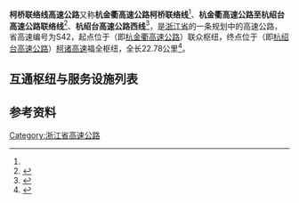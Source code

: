 {{浙江未来建设}}
{{中国高速公路信息框
|省名=Zhejiang
|编号=S42
|自定头部=[[File:Zhejiang_Expwy_S42_sign_no_name.svg|100px]]
|名称=柯桥联络线高速公路
|路线简称=柯桥联络线
|起点={{China Expwy Name|G2504}}{{China Expwy Name|G60}}联众枢纽
|终点={{China Expwy Name|S9|P=Zhejiang}}[[柯诸高速公路|柯诸高速]]福全枢纽
|规划总里程=22.78
|始建日期=
|最近通车日期=
}}
'''柯桥联络线高速公路'''又称'''杭金衢高速公路柯桥联络线'''<ref name="柯桥联络线名称来源"/>、'''杭金衢高速公路至杭绍台高速公路联络线'''<ref>{{Cite web|title=关于杭金衢高速至杭绍台高速联络线（杭金衢高速柯桥联络线）项目跟踪审计招标公告-通知公告-浙江省交通运输厅|url=http://zizhan.mot.gov.cn/st/zhejiang/tongzhigonggao/201908/t20190826_3242287.html|accessdate=2020-12-12|work=zizhan.mot.gov.cn|archive-date=2020-12-12|archive-url=https://web.archive.org/web/20201212031741/http://zizhan.mot.gov.cn/st/zhejiang/tongzhigonggao/201908/t20190826_3242287.html|dead-url=no}}</ref>、'''杭绍台高速公路西线'''<ref>{{Cite web|title=萧山又要造两条高速公路！途径这些地方，看看在你家附近吗？以后家门口就能上高速了！_杭绍台|url=http://www.sohu.com/a/255692881_748274|accessdate=2020-12-12|work=www.sohu.com|archive-date=2020-12-12|archive-url=https://web.archive.org/web/20201212031239/https://www.sohu.com/a/255692881_748274|dead-url=no}}</ref>，是[[浙江省|浙江省]]的一条规划中的高速公路，省高速编号为S42，起点位于{{China Expwy Name|G2504}}{{China Expwy Name|G60}}（即[[杭金衢高速公路|杭金衢高速公路]]）联众枢纽，终点位于{{China Expwy Name|S9|P=Zhejiang}}（即[[杭绍台高速公路|杭绍台高速公路]]）[[柯诸高速公路|柯诸高速]]福全枢纽，全长22.78公里<ref name="柯桥联络线名称来源">{{Cite web|title=[浙江]杭金衢高速至杭绍台高速联络线（杭金衢高速公路柯桥联络线）工可获省发改委批复|url=https://news.sina.com.cn/o/2019-02-28/doc-ihsxncvf8499804.shtml|accessdate=2020-12-12|date=2019-02-28|last=交通运输部网站|work=news.sina.com.cn|archive-date=2020-12-12|archive-url=https://web.archive.org/web/20201212030740/https://news.sina.com.cn/o/2019-02-28/doc-ihsxncvf8499804.shtml|dead-url=no}}</ref>。

==互通枢纽与服务设施列表==
{{Start expwy exit box|place=1}}
{{Expwy exit item|type=H|name=联众|state=U|place=[[绍兴市|绍兴市]]<br/>[[柯桥区|柯桥区]]|place rows=4|highway connection={{China Expwy Name|G2504}}<br/>{{China Expwy Name|G60}}}}
{{Expwy exit item|type=E|name=钱清|state=U}}
{{Expwy exit item|type=E|name=柯岩|state=U}}
{{Expwy exit item|type=H|name=福全|state=U|highway connection={{China Expwy Name|S9|P=Zhejiang}}<br/>[[柯诸高速公路|柯诸高速]]}}
{{End expwy exit box|place=1}}

==参考资料==
{{Reflist}}
{{浙江省高速公路}}
[[Category:浙江省高速公路|Category:浙江省高速公路]]